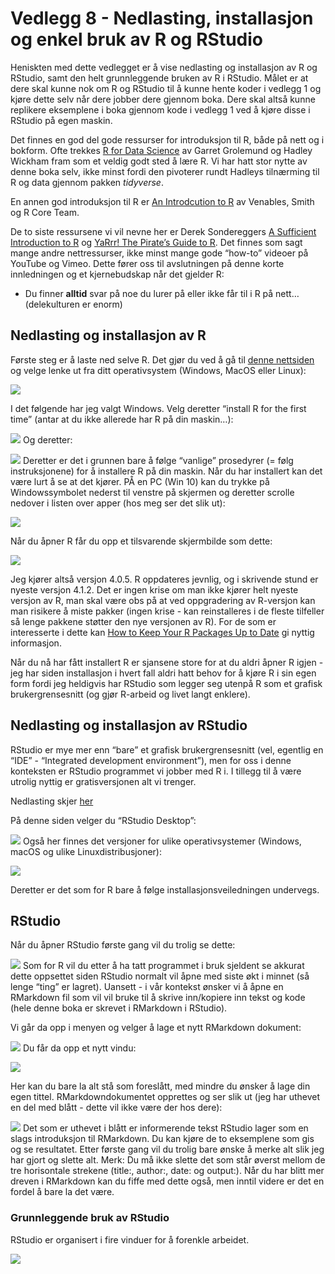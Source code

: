 # Vedlegg 8 - Nedlasting, installasjon og enkel bruk av R og RStudio {.unnumbered}

Heniskten med dette vedlegget er å vise nedlasting og installasjon av R og RStudio, samt den helt grunnleggende bruken av R i RStudio. Målet er at dere skal kunne nok om R og RStudio til å kunne hente koder i vedlegg 1 og kjøre dette selv når dere jobber dere gjennom boka. Dere skal altså kunne replikere eksemplene i boka gjennom kode i vedlegg 1 ved å kjøre disse i RStudio på egen maskin.

Det finnes en god del gode ressurser for introduksjon til R, både på nett og i bokform. Ofte trekkes [R for Data Science](https://r4ds.had.co.nz/) av Garret Grolemund og Hadley Wickham fram som et veldig godt sted å lære R. Vi har hatt stor nytte av denne boka selv, ikke minst fordi den pivoterer rundt Hadleys tilnærming til R og data gjennom pakken *tidyverse*.

En annen god introduksjon til R er [An Introdcution to R](https://cran.r-project.org/doc/manuals/R-intro.pdf) av Venables, Smith og R Core Team.

De to siste ressursene vi vil nevne her er Derek Sondereggers [A Sufficient Introduction to R](https://dereksonderegger.github.io/570L/index.html) og [YaRrr! The Pirate's Guide to R](https://bookdown.org/ndphillips/YaRrr/). Det finnes som sagt mange andre nettressurser, ikke minst mange gode "how-to" videoer på YouTube og Vimeo. Dette fører oss til avslutningen på denne korte innledningen og et kjernebudskap når det gjelder R:

- Du finner **alltid** svar på noe du lurer på eller ikke får til i R på nett... (delekulturen er enorm)

## Nedlasting og installasjon av R {.unnumbered}

Første steg er å laste ned selve R. Det gjør du ved å gå til [denne nettsiden](https://cran.uib.no/) og velge lenke ut fra ditt operativsystem (Windows, MacOS eller Linux):

![](cran_uib.png)

I det følgende har jeg valgt Windows. Velg deretter "install R for the first time" (antar at du ikke allerede har R på din maskin...):

![](cran_uib_firsttime.png)
Og deretter:

![](cran_uib_downloadr.png)
Deretter er det i grunnen bare å følge "vanlige" prosedyrer (= følg instruksjonene) for å installere R på din maskin. Når du har installert kan det være lurt å se at det kjører. PÅ en PC (Win 10) kan du trykke på Windowssymbolet nederst til venstre på skjermen og deretter scrolle nedover i listen over apper (hos meg ser det slik ut):

![](R_start.png)

Når du åpner R får du opp et tilsvarende skjermbilde som dette:

![](R_openingwindow.png)

Jeg kjører altså versjon 4.0.5. R oppdateres jevnlig, og i skrivende stund er nyeste versjon 4.1.2. Det er ingen krise om man ikke kjører helt nyeste versjon av R, man skal være obs på at ved oppgradering av R-versjon kan man risikere å miste pakker (ingen krise - kan reinstalleres i de fleste tilfeller så lenge pakkene støtter den nye versjonen av R). For de som er interesserte i dette kan [How to Keep Your R Packages Up to Date](https://rfortherestofus.com/2020/09/how-to-update-rstudio-r-packages/) gi nyttig informasjon.

Når du nå har fått installert R er sjansene store for at du aldri åpner R igjen - jeg har siden installasjon i hvert fall aldri hatt behov for å kjøre R i sin egen form fordi jeg heldigvis har RStudio som legger seg utenpå R som et grafisk brukergrensesnitt (og gjør R-arbeid og livet langt enklere). 

## Nedlasting og installasjon av RStudio {.unnumbered}

RStudio er mye mer enn "bare" et grafisk brukergrensesnitt (vel, egentlig en "IDE" - "Integrated development environment"), men for oss i denne konteksten er RStudio programmet vi jobber med R i. I tillegg til å være utrolig nyttig er gratisversjonen alt vi trenger.

Nedlasting skjer [her](https://www.rstudio.com/products/rstudio/download/)

På denne siden velger du "RStudio Desktop":

![](RStudio_download.png)
Også her finnes det versjoner for ulike operativsystemer (Windows, macOS og ulike Linuxdistribusjoner):

![](RStudio_os.png)

Deretter er det som for R bare å følge installasjonsveiledningen undervegs.

## RStudio {.unnumbered}

Når du åpner RStudio første gang vil du trolig se dette:

![](RStudio_openingwindow.png)
Som for R vil du etter å ha tatt programmet i bruk sjeldent se akkurat dette oppsettet siden RStudio normalt vil åpne med siste økt i minnet (så lenge "ting" er lagret). Uansett - i vår kontekst ønsker vi å åpne en RMarkdown fil som vil vil bruke til å skrive inn/kopiere inn tekst og kode (hele denne boka er skrevet i RMarkdown i RStudio). 

Vi går da opp i menyen og velger å lage et nytt RMarkdown dokument:

![](RStudio_newRMarkdown.png)
Du får da opp et nytt vindu:

![](RStudio_newRMarkdown_valg.png)

Her kan du bare la alt stå som foreslått, med mindre du ønsker å lage din egen tittel. RMarkdowndokumentet opprettes og ser slik ut (jeg har uthevet en del med blått - dette vil ikke være der hos dere):

![](RStudio_newRMarkdown_defaults.png) 
Det som er uthevet i blått er informerende tekst RStudio lager som en slags introduksjon til RMarkdown. Du kan kjøre de to eksemplene som gis og se resultatet. Etter første gang vil du trolig bare ønske å merke alt slik jeg har gjort og slette alt. Merk: Du må ikke slette det som står øverst mellom de tre horisontale strekene (title:, author:, date: og output:). Når du har blitt mer dreven i RMarkdown kan du fiffe med dette også, men inntil videre er det en fordel å bare la det være. 

### Grunnleggende bruk av RStudio {.unnumbered}

RStudio er organisert i fire vinduer for å forenkle arbeidet.

![](RStudio_4deler.png)
